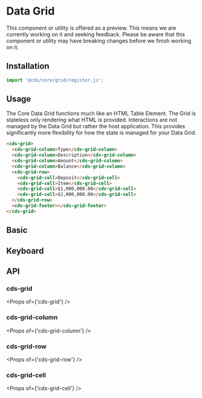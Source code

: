 
<Meta title="Data Grid (Preview)/Basic" />

# Data Grid

<cds-alert-group status="warning" cds-layout="m-b:lg">
  <cds-alert>
    This component or utility is offered as a preview. This means we are currently working on it and seeking feedback.
    Please be aware that this component or utility may have breaking changes before we finish working on it.
  </cds-alert>
</cds-alert-group>

## Installation

```typescript
import '@cds/core/grid/register.js';
```

## Usage

The Core Data Grid functions much like an HTML Table Element. The Grid is stateless only rendering what HTML is provided.
Interactions are not managed by the Data Grid but rather the host application. This provides significantly more flexibility
for how the state is managed for your Data Grid.

```html
<cds-grid>
  <cds-grid-column>Type</cds-grid-column>
  <cds-grid-column>Description</cds-grid-column>
  <cds-grid-column>Amount</cds-grid-column>
  <cds-grid-column>Balance</cds-grid-column>
  <cds-grid-row>
    <cds-grid-cell>Deposit</cds-grid-cell>
    <cds-grid-cell>Item</cds-grid-cell>
    <cds-grid-cell>$1,000,000.00</cds-grid-cell>
    <cds-grid-cell>$1,000,000.00</cds-grid-cell>
  </cds-grid-row>
  <cds-grid-footer></cds-grid-footer>
</cds-grid>
```

## Basic

<Story id="stories-grid--basic" />

## Keyboard

<Story id="stories-grid--keyboard" />

## API

### cds-grid

<Props of={'cds-grid'} />

### cds-grid-column

<Props of={'cds-grid-column'} />

### cds-grid-row

<Props of={'cds-grid-row'} />

### cds-grid-cell

<Props of={'cds-grid-cell'} />
